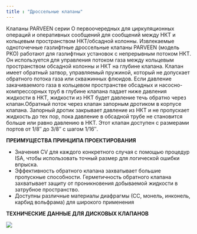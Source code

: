 ```yaml
---
title : "Дроссельные клапаны"
---
```


Клапаны PARVEEN серии O первоочередных для циркуляционных операций и оперативных сообщений для сообщений между НКТ и кольцевым пространством НКТ/обсадной колонны. Извлекаемые одноточечные газлифтные дроссельные клапаны PARVEEN (модель PKO) работают для газлифтных установок с непрерывным потоком НКТ. Он используется для управления потоком газа между кольцевым пространством обсадной колонны и НКТ на глубине клапана. Клапан имеет обратный затвор, управляемый пружиной, который не допускает обратного потока газа или скважинных флюидов. Если давление закачиваемого газа в кольцевом пространстве обсадных и насосно-компрессорных труб в глубине клапана падает ниже давления жидкости в НКТ, жидкости из НКТ будет давление течь обратно через клапан.Обратный поток через клапан запорным дротиком в корпусе клапана. Запорный дротик закрывает давление из НКТ и не пропускает жидкость до тех пор, пока давление в обсадной трубе не становится больше или равно давлению в НКТ. Этот клапан доступен с размерами портов от 1/8″ до 3/8″ с шагом 1/16″.

**ПРЕИМУЩЕСТВА ПРИНЦИПА ПРОЕКТИРОВАНИЯ**

*   Значения CV для каждого конкретного случая с помощью процедур ISA, чтобы использовать точный размер для логической ошибки впрыска.
*   Эффективность обратного клапана захватывает большие пропускные способности. Герметичность обратного клапана захватывает защиту от проникновения добываемой жидкости в затрубное пространство.
*   Доступны различные материалы диафрагмы (СС, монель, инконель, карбид вольфрама) для широкого применения

**ТЕХНИЧЕСКИЕ ДАННЫЕ ДЛЯ ДИСКОВЫХ КЛАПАНОВ**

<img src="./injection-pressure-operated-gas-lift-valve.png" />